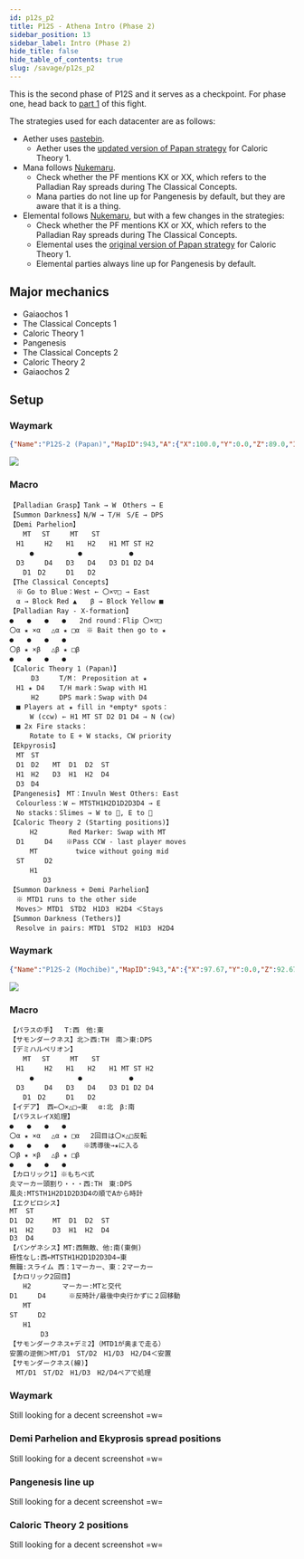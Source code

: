 ```yaml
---
id: p12s_p2
title: P12S - Athena Intro (Phase 2)
sidebar_position: 13
sidebar_label: Intro (Phase 2)
hide_title: false
hide_table_of_contents: true
slug: /savage/p12s_p2
---
```




This is the second phase of P12S and it serves as a checkpoint. For phase one, head back to [part 1](/savage/p12s_p1) of this fight.

The strategies used for each datacenter are as follows:
- Aether uses [pastebin](https://pastebin.com/gc93tBFY).
  - Aether uses the [updated version of Papan strategy](https://ff14.toolboxgaming.space/?id=286982839316861&preview=1) for Caloric Theory 1.
- Mana follows [Nukemaru](https://www.youtube.com/watch?v=5c3-Rinh6lA).
  - Check whether the PF mentions KX or XX, which refers to the Palladian Ray spreads during The Classical Concepts.
  - Mana parties do not line up for Pangenesis by default, but they are aware that it is a thing.
- Elemental follows [Nukemaru](https://www.youtube.com/watch?v=5c3-Rinh6lA), but with a few changes in the strategies:
  - Check whether the PF mentions KX or XX, which refers to the Palladian Ray spreads during The Classical Concepts.
  - Elemental uses the [original version of Papan strategy](https://ff14.toolboxgaming.space/?id=845983862306861&preview=1) for Caloric Theory 1.
  - Elemental parties always line up for Pangenesis by default.

## Major mechanics
- Gaiaochos 1
- The Classical Concepts 1
- Caloric Theory 1
- Pangenesis
- The Classical Concepts 2
- Caloric Theory 2
- Gaiaochos 2

## Setup

<Tabs>
<TabItem value="Elemental" label="Elemental" default>

### Waymark

```json
{"Name":"P12S-2 (Papan)","MapID":943,"A":{"X":100.0,"Y":0.0,"Z":89.0,"ID":0,"Active":true},"B":{"X":104.0,"Y":0.0,"Z":93.0,"ID":1,"Active":true},"C":{"X":100.0,"Y":0.0,"Z":97.0,"ID":2,"Active":true},"D":{"X":96.0,"Y":0.0,"Z":93.0,"ID":3,"Active":true},"One":{"X":99.0,"Y":0.0,"Z":81.0,"ID":6,"Active":true},"Two":{"X":113.0,"Y":0.0,"Z":93.0,"ID":5,"Active":true},"Three":{"X":119.0,"Y":0.0,"Z":91.0,"ID":7,"Active":true},"Four":{"X":87.0,"Y":0.0,"Z":93.0,"ID":4,"Active":true}}
```

<img src={markers_papan} />

### Macro

    【Palladian Grasp】Tank → W　Others → E
    【Summon Darkness】N/W → T/H　S/E → DPS
    【Demi Parhelion】
    　　MT　 ST　　　MT　　ST　
    　H1　　　H2　　H1　　H2　　H1 MT ST H2
    　　　●　　　　　　 ●　　　　　　　●
    　D3　　　D4　　D3　　D4　　D3 D1 D2 D4
    　　D1　D2　　　D1　　D2　
    【The Classical Concepts】
    　※ Go to Blue：West ← 〇×▽□ → East
    　α → Block Red ▲　　β → Block Yellow ■
    【Palladian Ray - X-formation】
    ●　　●　　●　　●　　2nd round：Flip 〇×▽□
    〇α ★ ×α 　△α ★ □α　※ Bait then go to ★
    ●　　●　　●　　●
    〇β ★ ×β　 △β ★ □β
    ●　　●　　●　　●
    【Caloric Theory 1 (Papan)】
    　　  D3　　　T/M： Preposition at ★　
    　H1 ★ D4　  T/H mark：Swap with H1
    　　  H2　　　DPS mark：Swap with D4
    　■ Players at ★ fill in *empty* spots：
    　　　W (ccw) ← H1 MT ST D2 D1 D4 → N (cw)
    　■ 2x Fire stacks：
    　　　Rotate to E + W stacks, CW priority
    【Ekpyrosis】
    　MT　ST
    　D1　D2　　MT  D1  D2  ST
    　H1　H2　　D3  H1  H2  D4
    　D3　D4
    【Pangenesis】　MT：Invuln West Others: East
    　Colourless：W ← MTSTH1H2D1D2D3D4 → E
    　No stacks：Slimes → W to , E to 
    【Caloric Theory 2 (Starting positions)】
    　　　H2　　　　 Red Marker: Swap with MT
    　D1　　　D4　　※Pass CCW - last player moves
    　　　MT　　　　　 twice without going mid
    　ST　　　D2
    　　　H1
    　　　　　D3
    【Summon Darkness + Demi Parhelion】
    　※ MTD1 runs to the other side
    　Moves＞ MTD1　STD2　H1D3　H2D4 ＜Stays
    【Summon Darkness (Tethers)】
    　Resolve in pairs: MTD1　STD2　H1D3　H2D4


</TabItem>

<TabItem value="Mana" label="Mana">

### Waymark

```json
{"Name":"P12S-2 (Mochibe)","MapID":943,"A":{"X":97.67,"Y":0.0,"Z":92.67,"ID":0,"Active":true},"B":{"X":102.33,"Y":0.0,"Z":92.67,"ID":1,"Active":true},"C":{"X":102.33,"Y":0.0,"Z":97.33,"ID":2,"Active":true},"D":{"X":97.67,"Y":0.0,"Z":97.33,"ID":3,"Active":true},"One":{"X":99.0,"Y":0.0,"Z":81.0,"ID":4,"Active":true},"Two":{"X":119.0,"Y":0.0,"Z":91.0,"ID":5,"Active":true},"Three":{"X":105.67,"Y":0.0,"Z":101.0,"ID":6,"Active":true},"Four":{"X":94.33,"Y":0.0,"Z":101.0,"ID":7,"Active":true}}
```

<img src={markers_mochibe} />

### Macro

    【パラスの手】  T:西　他:東
    【サモンダークネス】北＞西:TH　南＞東:DPS
    【デミハルペリオン】
    　　MT　 ST　　　MT　　ST　
    　H1　　　H2　　H1　　H2　　H1 MT ST H2
    　　　●　　　　　　 ●　　　　　　　●
    　D3　　　D4　　D3　　D4　　D3 D1 D2 D4
    　　D1　D2　　　D1　　D2　
    【イデア】 西←〇×△□→東　 α:北　β:南
    【パラスレイX処理】
    ●　　●　　●　　●
    〇α ★ ×α 　△α ★ □α　 2回目は〇×△□反転
    ●　　●　　●　　●　　 ※誘導後→★に入る
    〇β ★ ×β　 △β ★ □β
    ●　　●　　●　　●
    【カロリック1】※もちべ式
    炎マーカー頭割り・・・西:TH　東:DPS
    風炎:MTSTH1H2D1D2D3D4の順でAから時計
    【エクピロシス】
    MT  ST
    D1  D2　   MT  D1  D2  ST　
    H1  H2　   D3  H1  H2  D4   
    D3  D4
    【パンゲネシス】MT:西無敵、他:南(東側)
    極性なし:西←MTSTH1H2D1D2D3D4→東
    無職:スライム 西：1マーカー、東：2マーカー
    【カロリック2回目】
    　　H2　　　　 マーカー:MTと交代
    D1　　　D4　    ※反時計/最後中央行かずに２回移動
    　　MT　　　 　
    ST　　　D2
    　　H1
    　　　 　D3
    【サモンダークネス+デミ2】（MTD1が奥まで走る）
    安置の逆側＞MT/D1　ST/D2　H1/D3　H2/D4＜安置
    【サモンダークネス(線)】
    　MT/D1　ST/D2　H1/D3　H2/D4ペアで処理

</TabItem>

<TabItem value="Aether" label="Aether">

### Waymark
Still looking for a decent screenshot =w=


### Demi Parhelion and Ekyprosis spread positions
Still looking for a decent screenshot =w=


### Pangenesis line up
Still looking for a decent screenshot =w=


### Caloric Theory 2 positions
Still looking for a decent screenshot =w=


</TabItem>

</Tabs>